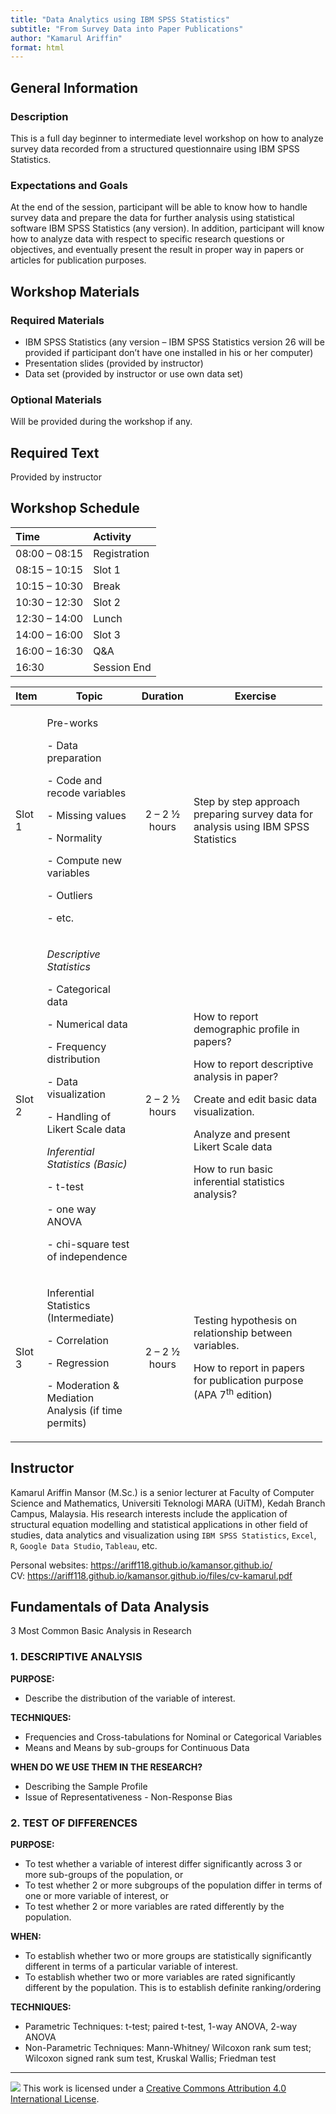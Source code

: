 ```yaml
---
title: "Data Analytics using IBM SPSS Statistics"
subtitle: "From Survey Data into Paper Publications"
author: "Kamarul Ariffin"
format: html
---
```


## General Information

### Description

This is a full day beginner to intermediate level workshop on how to analyze survey data recorded from a structured questionnaire using IBM SPSS Statistics.

### Expectations and Goals

At the end of the session, participant will be able to know how to handle survey data and prepare the data for further analysis using statistical software IBM SPSS Statistics (any version). In addition, participant will know how to analyze data with respect to specific research questions or objectives, and eventually present the result in proper way in papers or articles for publication purposes.

## Workshop Materials

### Required Materials

-   IBM SPSS Statistics (any version -- IBM SPSS Statistics version 26 will be provided if participant don't have one installed in his or her computer)
-   Presentation slides (provided by instructor)
-   Data set (provided by instructor or use own data set)

### Optional Materials

Will be provided during the workshop if any.

## Required Text

Provided by instructor

## Workshop Schedule

| Time           | Activity     |
|:---------------|:-------------|
| 08:00 -- 08:15 | Registration |
| 08:15 -- 10:15 | Slot 1       |
| 10:15 -- 10:30 | Break        |
| 10:30 -- 12:30 | Slot 2       |
| 12:30 -- 14:00 | Lunch        |
| 14:00 -- 16:00 | Slot 3       |
| 16:00 -- 16:30 | Q&A          |
| 16:30          | Session End  |

+-----------+------------------------------------------------------+----------------+------------------------------------------------------------------------------------+
| Item      | Topic                                                | Duration       | Exercise                                                                           |
+===========+======================================================+:==============:+====================================================================================+
| Slot 1    | Pre-works                                            | 2 -- 2 ½ hours | Step by step approach preparing survey data for analysis using IBM SPSS Statistics |
|           |                                                      |                |                                                                                    |
|           | \- Data preparation                                  |                |                                                                                    |
|           |                                                      |                |                                                                                    |
|           | \- Code and recode variables                         |                |                                                                                    |
|           |                                                      |                |                                                                                    |
|           | \- Missing values                                    |                |                                                                                    |
|           |                                                      |                |                                                                                    |
|           | \- Normality                                         |                |                                                                                    |
|           |                                                      |                |                                                                                    |
|           | \- Compute new variables                             |                |                                                                                    |
|           |                                                      |                |                                                                                    |
|           | \- Outliers                                          |                |                                                                                    |
|           |                                                      |                |                                                                                    |
|           | \- etc.                                              |                |                                                                                    |
+-----------+------------------------------------------------------+----------------+------------------------------------------------------------------------------------+
| Slot 2    | *Descriptive Statistics*                             | 2 -- 2 ½ hours | How to report demographic profile in papers?                                       |
|           |                                                      |                |                                                                                    |
|           | \- Categorical data                                  |                | How to report descriptive analysis in paper?                                       |
|           |                                                      |                |                                                                                    |
|           | \- Numerical data                                    |                | Create and edit basic data visualization.                                          |
|           |                                                      |                |                                                                                    |
|           | \- Frequency distribution                            |                | Analyze and present Likert Scale data                                              |
|           |                                                      |                |                                                                                    |
|           | \- Data visualization                                |                | How to run basic inferential statistics analysis?                                  |
|           |                                                      |                |                                                                                    |
|           | \- Handling of Likert Scale data                     |                |                                                                                    |
|           |                                                      |                |                                                                                    |
|           | *Inferential Statistics (Basic)*                     |                |                                                                                    |
|           |                                                      |                |                                                                                    |
|           | \- t-test                                            |                |                                                                                    |
|           |                                                      |                |                                                                                    |
|           | \- one way ANOVA                                     |                |                                                                                    |
|           |                                                      |                |                                                                                    |
|           | \- chi-square test of independence                   |                |                                                                                    |
+-----------+------------------------------------------------------+----------------+------------------------------------------------------------------------------------+
| Slot 3    | Inferential Statistics (Intermediate)                | 2 -- 2 ½ hours | Testing hypothesis on relationship between variables.                              |
|           |                                                      |                |                                                                                    |
|           | \- Correlation                                       |                | How to report in papers for publication purpose (APA 7^th^ edition)                |
|           |                                                      |                |                                                                                    |
|           | \- Regression                                        |                |                                                                                    |
|           |                                                      |                |                                                                                    |
|           | \- Moderation & Mediation Analysis (if time permits) |                |                                                                                    |
+-----------+------------------------------------------------------+----------------+------------------------------------------------------------------------------------+

## Instructor

Kamarul Ariffin Mansor (M.Sc.) is a senior lecturer at Faculty of Computer Science and Mathematics, Universiti Teknologi MARA (UiTM), Kedah Branch Campus, Malaysia. His research interests include the application of structural equation modelling and statistical applications in other field of studies, data analytics and visualization using `IBM SPSS Statistics`, `Excel`, `R`, `Google Data Studio`, `Tableau`, etc.

Personal websites: <https://ariff118.github.io/kamansor.github.io/>\
CV: <https://ariff118.github.io/kamansor.github.io/files/cv-kamarul.pdf>

## Fundamentals of Data Analysis

3 Most Common Basic Analysis in Research

### 1. DESCRIPTIVE ANALYSIS

**PURPOSE:**

- Describe the distribution of the variable of interest.

**TECHNIQUES:**

- Frequencies and Cross-tabulations for Nominal or Categorical Variables
- Means and Means by sub-groups for Continuous Data

**WHEN DO WE USE THEM IN THE RESEARCH?**

- Describing the Sample Profile
- Issue of Representativeness - Non-Response Bias

### 2. TEST OF DIFFERENCES

**PURPOSE:**

- To test whether a variable of interest differ significantly across 3 or more sub-groups of the population, or
- To test whether 2 or more subgroups of the population differ in terms of one or more variable of interest, or
- To test whether 2 or more variables are rated differently by the population.

**WHEN:**

- To establish whether two or more groups are statistically significantly different in terms of a particular variable of interest.
- To establish whether two or more variables are rated significantly different by the population. This is to establish definite ranking/ordering

**TECHNIQUES:**

- Parametric Techniques: t-test; paired t-test, 1-way ANOVA, 2-way ANOVA
- Non-Parametric Techniques: Mann-Whitney/ Wilcoxon rank sum test; Wilcoxon signed rank sum test, Kruskal Wallis; Friedman test

------------------------------------------------------------------------

![](https://i.creativecommons.org/l/by/4.0/88x31.png) This work is licensed under a [Creative Commons Attribution 4.0 International License](https://creativecommons.org/licenses/by/4.0/).
